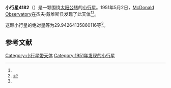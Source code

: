 {{Infobox planet
| bgcolour = #FFFFC0
| name = 4182 Mount Locke
| symbol = 
| image = 
| caption = 
| discovery = yes
| discovery_ref = 
| discoverer = [[McDonald_Observatory|McDonald Observatory]]
| discovery_site = [[杰夫·戴维斯县|杰夫·戴维斯县]] 
| discovered = 1951年5月2日
| designations = yes
| mp_name = 
| named_after = 
| alt_names = 1951 JQ/ 1951 LE / 1976 UP3 / 1985 TX1
| mp_category = [[主带小行星|主带小行星]]
| orbit_ref = <ref name="a">[http://ssd.jpl.nasa.gov/sbdb.cgi?sstr=4182 4182 Mount Locke] {{Wayback|url=http://ssd.jpl.nasa.gov/sbdb.cgi?sstr=4182 |date=20201124004241 }}，小行星數據庫瀏覽器（JPL Small-Body Database Browser）－[[美国国家航空航天局|美国国家航空航天局]]喷气推进实验室</ref>
| epoch = 2456400.5 (2013年4月18日更新)
| aphelion = {{convert|3.173116137629711|AU|km|3|abbr=on|lk=out}}
| perihelion = {{convert|2.424478074544029|AU|km|3|abbr=on}}
| semimajor = {{convert|2.79879710608687|AU|km|3|abbr=on}}
| eccentricity = 0.133742825
| period = 1710.234059 [[日|日]]<br />4.68[[儒略年|儒略年]]
| avg_speed = 
| inclination = 8.056917959689263
| asc_node = 261.7615430414959
| mean_anomaly = 
| arg_peri = 29.94264135860116
| satellites = 
| physical_characteristics = yes
| dimensions = 
| mass = 
| density = 
| surface_grav = 
| escape_velocity = 
| sidereal_day = 
| axial_tilt = 
| pole_ecliptic_lat = 
| pole_ecliptic_lon = 
| albedo = 
| temperatures= 
| temp_name1 = 
| mean_temp_1 = 
| max_temp_1 = 
| temp_name2 = 
| max_temp_2 = 
| spectral_type = 
| abs_magnitude = 29.94264135860116
}}

'''小行星4182'''（{{lang-en|4182 Mount Locke}}）是一颗围绕[[太阳|太阳]][[公转|公转]]的[[小行星|小行星]]。1951年5月2日，[[McDonald_Observatory|McDonald Observatory]]在杰夫·戴维斯县发现了此天体<ref name="a" /><ref>{{cite news|title=小行星列表|url=http://cfa-www.harvard.edu/iau/lists/NumberedMPs.txt|accessdate=2013-07-08|newspaper=哈佛大学|archive-date=2008-05-17|archive-url=https://web.archive.org/web/20080517010638/http://cfa-www.harvard.edu/iau/lists/NumberedMPs.txt|dead-url=no}}</ref>。

这颗小行星的[[绝对星等|绝对星等]]为29.94264135860116等<ref name="a" />。

==参考文献==
{{reflist}}
{{Minor Planet Number|[[小行星4181|小行星4181]]|[[小行星4183|小行星4183]]}}

{{小天体}}

[[Category:小行星带天体|Category:小行星带天体]]
[[Category:1951年发现的小行星|Category:1951年发现的小行星]]

{{asteroid-stub}}